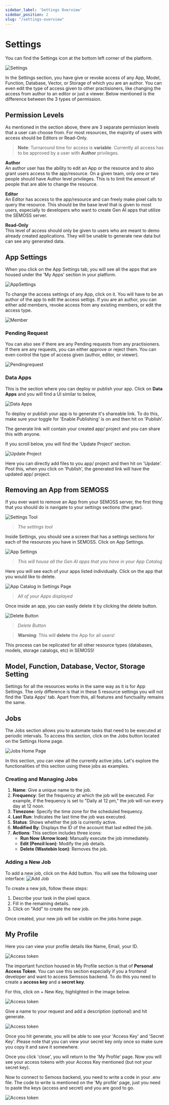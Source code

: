 ```yaml
---
sidebar_label: 'Settings Overview'
sidebar_position: 2
slug: "/settings-overview"
---
```



# Settings
You can find the Settings icon at the bottom left corner of the platform.

![Settings](../../static/img/Settings.png)

In the Settings section, you have give or revoke access of any App, Model, Function, Database, Vector, or Storage of which you are an author. You can even edit the type of access given to other practisioners, like changing the access from author to an editor or just a viewer. Below mentioned is the difference between the 3 types of permission.

## Permission Levels

As mentioned in the section above, there are 3 separate permission levels that a user can choose from. For most resources, the majority of users with access should be Editors or Read-Only.

> **Note**:
> Turnaround time for access is **variable**. Currently all access has to be approved by a user with **Author** privileges.

**Author**  
An author user has the ability to edit an App or the resource and to also grant users access to the app/resource. On a given team, only one or two people should have Author level privileges. This is to limit the amount of people that are able to change the resource.

**Editor**  
An Editor has access to the app/resource and can freely make pixel calls to query the resource. This should be the base level that is given to most users, especially to developers who want to create Gen AI apps that utilize the SEMOSS server.

**Read-Only**  
This level of access should only be given to users who are meant to demo already created applications. They will be unable to generate new data but can see any generated data.

## App Settings

When you click on the App Settings tab, you will see all the apps that are housed under the 'My Apps' section in your platform.

![AppSettings](../../static/img/Applist.png)

To change the access settings of any App, click on it. You will have to be an author of the app to edit the access settigs. If you are an author, you can either add members, revoke access from any existing members, or edit the access type.

![Member](../../static/img/Members.png)

### Pending Request

You can also see if there are any Pending requests from any practisioners. If there are any requests, you can either approve or reject them. You can even control the type of access given (author, editor, or viewer).

![Pendingrequest](../../static/img/Pendingrequest.png)

### Data Apps

This is the section where you can deploy or publish your app. Click on **Data Apps** and you will find a UI similar to below,

![Data Apps](../../static/img/Settings/dataappshomepage.png)

To deploy or publish your app is to generate it's shareable link. To do this, make sure your toggle for 'Enable Publishing' is on and then hit on 'Publish'.

The generate link will contain your created app/ project and you can share this with anyone.

If you scroll below, you will find the 'Update Project' section.

![Update Project](../../static/img/Settings/updateproject.png)

Here you can directly add files to you app/ project and then hit on 'Update'. Post this, when you click on 'Publish', the generated link will have the updated app/ project.


## Removing an App from SEMOSS

If you ever want to remove an App from your SEMOSS server, the first thing that you should do is navigate to your settings sections (the gear).

![Settings Tool](../../static/img/Navigating/CFG%20AI%20Walkthrough/Settings%20Tool%20icon.PNG)

> _The settings tool_

Inside Settings, you should see a screen that has a settings sections for each of the resources you have in SEMOSS. Click on App Settings.

![App Settings](../../static/img/Navigating/CFG%20AI%20Walkthrough/CfGAI%20Settings_2.PNG)

> _This will house all the Gen AI apps that you have in your App Catalog_

Here you will see each of your apps listed individually. Click on the app that you would like to delete.

![App Catalog in Settings Page](../../static/img/Navigating/Navigating3.PNG)

> _All of your Apps displayed_

Once inside an app, you can easily delete it by clicking the delete button.

![Delete Button](../../static/img/Navigating/Navigating4.png)

> _Delete Button_

> **Warning**:
> This will **delete** the App for all users!

This process can be replicated for all other resource types (databases, models, storage catalogs, etc) in SEMOSS!

<ReactPlayer controls url={RemovingApp} />

## Model, Function, Database, Vector, Storage Setting

Settings for all the resources works in the same way as it is for App Settings. The only difference is that in these 5 resource settings you will not find the 'Data Apps' tab. Apart from this, all features and functuality remains the same.

## Jobs

The Jobs section allows you to automate tasks that need to be executed at periodic intervals. To access this section, click on the Jobs button located on the Settings Home page.

![Jobs Home Page](../../static/img/Settings/jobshomepage.png)

In this section, you can view all the currently active jobs. Let's explore the functionalities of this section using these jobs as examples.

### Creating and Managing Jobs

1. **Name**: Give a unique name to the job.
2. **Frequency**: Set the frequency at which the job will be executed. For example, if the frequency is set to "Daily at 12 pm," the job will run every day at 12 noon.
3. **Timezone**: Specify the time zone for the scheduled frequency.
4. **Last Run**: Indicates the last time the job was executed.
5. **Status**: Shows whether the job is currently active.
6. **Modified By**: Displays the ID of the account that last edited the job.
7. **Actions**: This section includes three icons:
   - **Run Now (Arrow Icon)**: Manually execute the job immediately.
   - **Edit (Pencil Icon)**: Modify the job details.
   - **Delete (Wastebin Icon)**: Removes the job.

### Adding a New Job

To add a new job, click on the Add button. You will see the following user interface:
![Add Job](../../static/img/Settings/addjob.png)

To create a new job, follow these steps:

1. Describe your task in the pixel space.
2. Fill in the remaining details.
3. Click on "Add" to create the new job.

Once created, your new job will be visible on the jobs home page.



## My Profile

Here you can view your profile details like Name, Email, your ID.

![Access token](../../static/img/Settings/profileinfo.png)

The important function housed in My Profile section is that of **Personal Access Token**. You can use this section especially if you a frontend developer and want to access Semssos backend. To do this you need to create a **access key** and a **secret key**.

For this, click on + New Key, highlighted in the image below.

![Access token](../../static/img/Settings/personalaccesstoken.png)

Give a name to your request and add a description (optional) and hit generate.

![Access token](../../static/img/Settings/generatekey.png)

Once you hit generate, you will be able to see your 'Access Key' and 'Secret Key'. Please note that you can view your secret key only once so make sure you copy it and save it somewhere.

Once you click 'close', you will return to the 'My Profile' page. Now you will see your access tokens with your Access Key mentioned (but not your secret key).

Now to connect to Semoss backend, you need to write a code in your .env file. The code to write is mentioned on the 'My profile' page, just you need to paste the keys (access and secret) and you are good to go.

![Access token](../../static/img/Settings/codesample.png)

